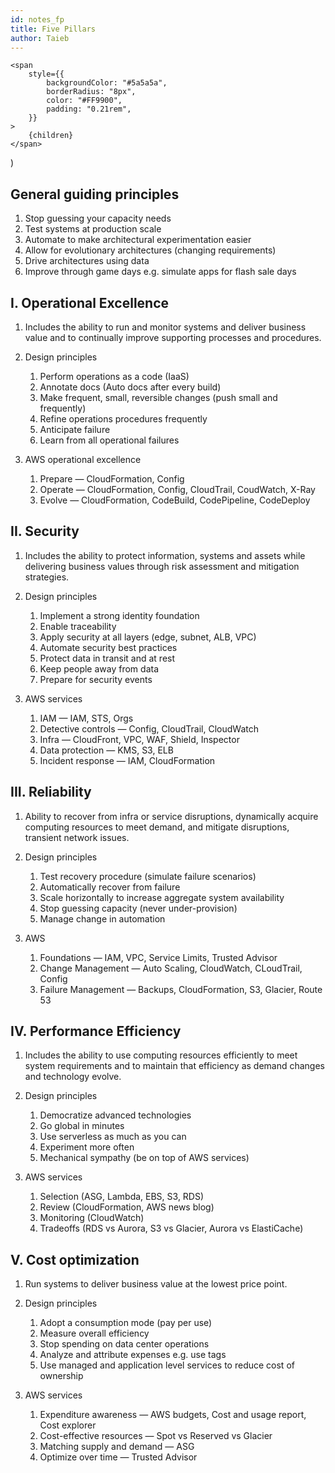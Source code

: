 ```yaml
---
id: notes_fp
title: Five Pillars
author: Taieb
---
```


	<span
		style={{
			backgroundColor: "#5a5a5a",
			borderRadius: "8px",
			color: "#FF9900",
			padding: "0.21rem",
		}}
	>
		{children}
	</span>
)

<!-- ![exp AWS](../src/media/exp.png) -->
## General guiding principles

1. Stop guessing your capacity needs
2. Test systems at production scale
3. Automate to make architectural experimentation easier
4. Allow for evolutionary architectures (changing requirements)
5. Drive architectures using data
6. Improve through game days e.g. simulate apps for flash sale days

## I. Operational Excellence

1. Includes the ability to run and monitor systems and deliver business value and to continually improve supporting processes and procedures. 
2. Design principles
    1. Perform operations as a code (IaaS)
    2. Annotate docs (Auto docs after every build)
    3. Make frequent, small, reversible changes (push small and frequently)
    4. Refine operations procedures frequently
    5. Anticipate failure
    6. Learn from all operational failures

3. AWS operational excellence
    1. Prepare — CloudFormation, Config
    2. Operate — CloudFormation, Config, CloudTrail, CoudWatch, X-Ray
    3. Evolve — CloudFormation, CodeBuild, CodePipeline, CodeDeploy

## II. Security

1. Includes the ability to protect information, systems and assets while delivering business values through risk assessment and mitigation strategies. 
2. Design principles
    1. Implement a strong identity foundation
    2. Enable traceability
    3. Apply security at all layers (edge, subnet, ALB, VPC)
    4. Automate security best practices
    5. Protect data in transit and at rest
    6. Keep people away from data
    7. Prepare for security events

3. AWS services
    1. IAM — IAM, STS, Orgs
    2. Detective controls — Config, CloudTrail, CloudWatch
    3. Infra — CloudFront, VPC, WAF, Shield, Inspector
    4. Data protection — KMS, S3, ELB
    5. Incident response — IAM, CloudFormation

## III. Reliability

1. Ability to recover from infra or service disruptions, dynamically acquire computing resources to meet demand, and mitigate disruptions, transient network issues.
2. Design principles
    1. Test recovery procedure (simulate failure scenarios)
    2. Automatically recover from failure
    3. Scale horizontally to increase aggregate system availability
    4. Stop guessing capacity (never under-provision)
    5. Manage change in automation

3. AWS
    1. Foundations — IAM, VPC, Service Limits, Trusted Advisor
    2. Change Management — Auto Scaling, CloudWatch, CLoudTrail, Config
    3. Failure Management — Backups, CloudFormation, S3, Glacier, Route 53

## IV. Performance Efficiency

1. Includes the ability to use computing resources efficiently to meet system requirements and to maintain that efficiency as demand changes and technology evolve.
2. Design principles
    1. Democratize advanced technologies
    2. Go global in minutes
    3. Use serverless as much as you can
    4. Experiment more often
    5. Mechanical sympathy (be on top of AWS services)

3. AWS services
    1. Selection (ASG, Lambda, EBS, S3, RDS)
    2. Review (CloudFormation, AWS news blog)
    3. Monitoring (CloudWatch)
    4. Tradeoffs (RDS vs Aurora, S3 vs Glacier, Aurora vs ElastiCache)

## V. Cost optimization

1. Run systems to deliver business value at the lowest price point.
2. Design principles
    1. Adopt a consumption mode (pay per use)
    2. Measure overall efficiency
    3. Stop spending on data center operations
    4. Analyze and attribute expenses e.g. use tags
    5. Use managed and application level services to reduce cost of ownership

3. AWS services
    1. Expenditure awareness — AWS budgets, Cost and usage report, Cost explorer
    2. Cost-effective resources — Spot vs Reserved vs Glacier
    3. Matching supply and demand —  ASG
    4. Optimize over time — Trusted Advisor